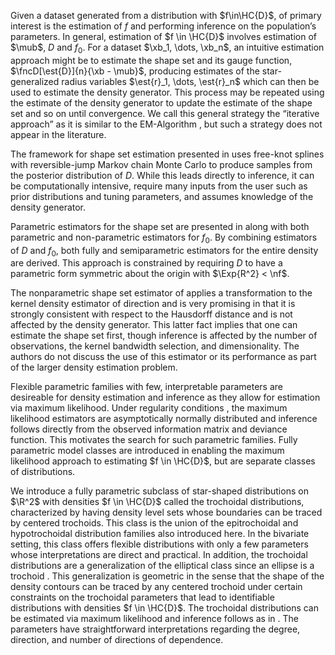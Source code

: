 Given a dataset generated from a distribution with \ac{pdf} $f\in\HC{D}$, of primary interest is the estimation of $f$ and performing inference on the population's parameters. In general, estimation of $f \in \HC{D}$ involves estimation of $\mub$, $D$ and $f_0$. For a dataset $\xb_1, \dots, \xb_n$, an intuitive estimation approach might be to estimate the shape set and its gauge function, $\fncD[\est{D}]{n}{\xb - \mub}$, producing estimates of the star-generalized radius variables $\est{r}_1, \dots, \est{r}_n$ which can then be used to estimate the density generator. This process may be repeated using the estimate of the density generator to update the estimate of the shape set and so on until convergence. We call this general strategy the "iterative approach" as it is similar to the EM-Algorithm \citep{Dempster1977}, but such a strategy does not appear in the literature.

The framework for shape set estimation presented in \citet{Ferreira2005} uses free-knot splines with reversible-jump Markov chain Monte Carlo to produce samples from the posterior distribution of $D$. While this leads directly to inference, it can be computationally intensive, require many inputs from the user such as prior distributions and tuning parameters, and assumes knowledge of the density generator. 

Parametric estimators for the shape set are presented in \citet{Liebscher2016} along with both parametric and non-parametric estimators for $f_0$. By combining estimators of $D$ and $f_0$, both fully and semiparametric estimators for the entire density are derived. This approach is constrained by requiring $D$ to have a parametric form symmetric about the origin with $\Exp{R^2} < \nf$.

The nonparametric shape set estimator of \citet{Kamiya2019} applies a transformation to the kernel density estimator of direction and is very promising in that it is strongly consistent with respect to the Hausdorff distance and is not affected by the density generator. This latter fact implies that one can estimate the shape set first, though inference is affected by the number of observations, the kernel bandwidth selection, and dimensionality. The authors do not discuss the use of this estimator or its performance as part of the larger density estimation problem.

Flexible parametric families with few, interpretable parameters are desireable for density estimation and inference as they allow for estimation via maximum likelihood. Under regularity conditions \citep[Section 6.1]{Hogg2005}, the maximum likelihood estimators are asymptotically normally distributed and inference follows directly from the observed information matrix and deviance function. This motivates the search for such parametric families. Fully parametric model classes are introduced in \citet{Liebscher2020} enabling the maximum likelihood approach to estimating $f \in \HC{D}$, but are separate classes of distributions.

We introduce a fully parametric subclass of star-shaped distributions on $\R^2$ with densities $f \in \HC{D}$ called the trochoidal distributions, characterized by having density level sets whose boundaries can be traced by centered trochoids. This class is the union of the epitrochoidal and hypotrochoidal distribution families also introduced here. In the bivariate setting, this class offers flexible distributions with only a few parameters whose interpretations are direct and practical. In addition, the trochoidal distributions are a generalization of the elliptical class since an ellipse is a trochoid \citep{Pedoe1975}. This generalization is geometric in the sense that the shape of the density contours can be traced by any centered trochoid under certain constraints on the trochoidal parameters that lead to identifiable distributions with densities $f \in \HC{D}$. The trochoidal distributions can be estimated via maximum likelihood and inference follows as in \citet{Liebscher2020}. The parameters have straightforward interpretations regarding the degree, direction, and number of directions of dependence.